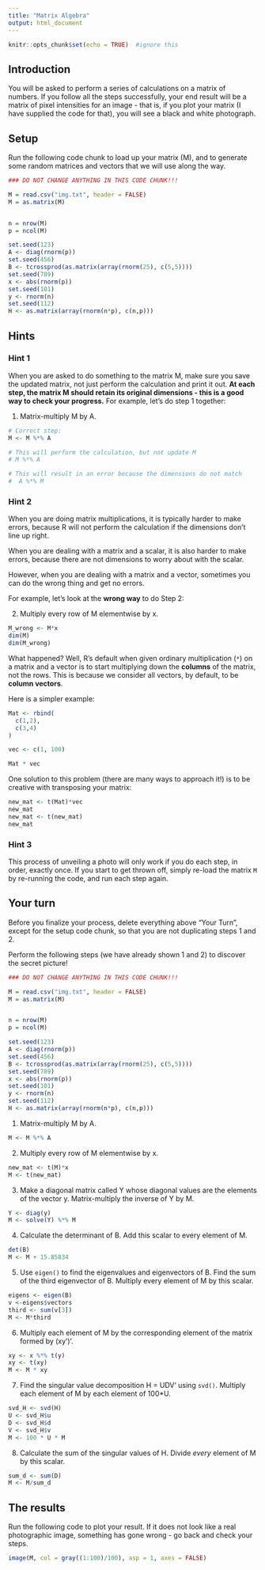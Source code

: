 ```yaml
---
title: "Matrix Algebra"
output: html_document
---
```


```r
knitr::opts_chunk$set(echo = TRUE)  #ignore this
```

## Introduction

You will be asked to perform a series of calculations on a matrix of numbers.  If you follow all the steps successfully, your end result will be a matrix of pixel intensities for an image - that is, if you plot your matrix (I have supplied the code for that), you will see a black and white photograph.

## Setup 

Run the following code chunk to load up your matrix (M), and to generate some random matrices and vectors that we will use along the way.

```r
### DO NOT CHANGE ANYTHING IN THIS CODE CHUNK!!!

M = read.csv("img.txt", header = FALSE)
M = as.matrix(M)


n = nrow(M)
p = ncol(M)

set.seed(123)
A <- diag(rnorm(p))
set.seed(456)
B <- tcrossprod(as.matrix(array(rnorm(25), c(5,5))))
set.seed(789)
x <- abs(rnorm(p))
set.seed(101)
y <- rnorm(n)
set.seed(112)
H <- as.matrix(array(rnorm(n*p), c(n,p)))

```

## Hints

### Hint 1

When you are asked to do something to the matrix M, make sure you save the updated matrix, not just perform the calculation and print it out. **At each step, the matrix M should retain its original dimensions - this is a good way to check your progress.**  For example, let's do step 1 together:

1. Matrix-multiply M by A.

```r
# Correct step:
M <- M %*% A

# This will perform the calculation, but not update M
# M %*% A

# This will result in an error because the dimensions do not match
#  A %*% M
```

### Hint 2

When you are doing matrix multiplications, it is typically harder to make errors, because R will not perform the calculation if the dimensions don't line up right.

When you are dealing with a matrix and a scalar, it is also harder to make errors, because there are not dimensions to worry about with the scalar.

However, when you are dealing with a matrix and a vector, sometimes you can do the wrong thing and get no errors.

For example, let's look at the **wrong way** to do Step 2:


2. Multiply every row of M elementwise by x. 

```r
M_wrong <- M*x
dim(M)
dim(M_wrong)
```

What happened?  Well, R's default when given ordinary multiplication (`*`) on a matrix and a vector is to start multiplying down the **columns** of the matrix, not the rows.  This is because we consider all vectors, by default, to be **column vectors**.  

Here is a simpler example:

```r
Mat <- rbind(
  c(1,2),
  c(3,4)
)

vec <- c(1, 100)

Mat * vec
```

One solution to this problem (there are many ways to approach it!) is to be creative with transposing your matrix:

```r
new_mat <- t(Mat)*vec
new_mat
new_mat <- t(new_mat)
new_mat
```

### Hint 3

This process of unveiling a photo will only work if you do each step, in order, exactly once.  If you start to get thrown off, simply re-load the matrix `M` by re-running the code, and run each step again.

## Your turn

Before you finalize your process, delete everything above "Your Turn", except for the setup code chunk, so that you are not duplicating steps 1 and 2.

Perform the following steps (we have already shown  1 and 2) to discover the secret picture!

```r
### DO NOT CHANGE ANYTHING IN THIS CODE CHUNK!!!

M = read.csv("img.txt", header = FALSE)
M = as.matrix(M)


n = nrow(M)
p = ncol(M)

set.seed(123)
A <- diag(rnorm(p))
set.seed(456)
B <- tcrossprod(as.matrix(array(rnorm(25), c(5,5))))
set.seed(789)
x <- abs(rnorm(p))
set.seed(101)
y <- rnorm(n)
set.seed(112)
H <- as.matrix(array(rnorm(n*p), c(n,p)))

```


1. Matrix-multiply M by A.

```r
M <- M %*% A
```


2. Multiply every row of M elementwise by x. 

```r
new_mat <- t(M)*x
M <- t(new_mat)
```


3. Make a diagonal matrix called Y whose diagonal values are the elements of the vector y.  Matrix-multiply the inverse of Y by M.
```r
Y <- diag(y)
M <- solve(Y) %*% M
```


4.  Calculate the determinant of B.  Add this scalar to every element of M.

```r
det(B)
M <- M + 15.85834
```


5. Use `eigen()` to find the eigenvalues and eigenvectors of B.  Find the sum of the third eigenvector of B. Multiply every element of M by this scalar.

```r
eigens <- eigen(B)
v <-eigens$vectors
third <- sum(v[3])
M <- M*third
```

6. Multiply each element of M by the corresponding element of the matrix formed by (xy')'.
```r
xy <- x %*% t(y)
xy <- t(xy)
M <- M * xy
```


7. Find the singular value decomposition H = UDV' using `svd()`.  Multiply each element of M by each element of 100*U. 
```r
svd_H <- svd(H)
U <- svd_H$u
D <- svd_H$d
V <- svd_H$v
M <- 100 * U * M
```


8. Calculate the sum of the singular values of H.  Divide *every* element of M by this scalar.
```r
sum_d <- sum(D)
M <- M/sum_d
```


## The results

Run the following code to plot your result.  If it does not look like a real photographic image, something has gone wrong - go back and check your steps.

```r
image(M, col = gray((1:100)/100), asp = 1, axes = FALSE)
```
















